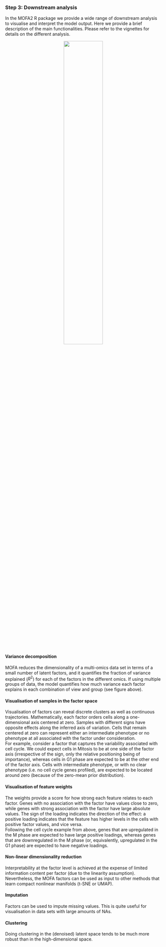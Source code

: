 ### Step 3: Downstream analysis

In the MOFA2 R package we provide a wide range of downstream analysis to visualise and interpret the model output. Here we provide a brief description of the main functionalities. Please refer to the vignettes for details on the different analysis.  

<p align="center"> 
<img src="images/figure1b_mofa2.png" style="width: 50%; height: 50%"/>​
</p>

#### Variance decomposition
MOFA reduces the dimensionality of a multi-omics data set in terms of a small number of latent factors, and it quantifies the fraction of variance explained ($R^2$) for each of the factors in the different omics. If using multiple groups of data, the model quantifies how much variance each factor explains in each combination of view and group (see figure above).

#### Visualisation of samples in the factor space
Visualisation of factors can reveal discrete clusters as well as continuous trajectories. Mathematically, each factor orders cells along a one-dimensional axis centered at zero. Samples with different signs have opposite effects along the inferred axis of variation. Cells that remain centered at zero can represent either an intermediate phenotype or no phenotype at all associated with the factor under consideration.  
For example, consider a factor that captures the variability associated with cell cycle. We could expect cells in Mitosis to be at one side of the factor axis (irrespective of the sign, only the relative positioning being of importance), whereas cells in G1 phase are expected to be at the other end of the factor axis. Cells with intermediate phenotype, or with no clear phenotype (i.e. no cell cycle genes profiled), are expected to be located around zero (because of the zero-mean prior distribution).

#### Visualisation of feature weights
The weights provide a score for how strong each feature relates to each factor. Genes with no association with the factor have values close to zero, while genes with strong association with the factor have large absolute values. The sign of the loading indicates the direction of the effect: a positive loading indicates that the feature has higher levels in the cells with positive factor values, and vice versa.  
Following the cell cycle example from above, genes that are upregulated in the M phase are expected to have large positive loadings, whereas genes that are downregulated in the M phase (or, equivalently, upregulated in the G1 phase) are expected to have negative loadings.

#### Non-linear dimensionality reduction
Interpretability at the factor level is achieved at the expense of limited information content per factor (due to the linearity assumption). Nevertheless, the MOFA factors can be used as input to other methods that learn compact nonlinear manifolds (t-SNE or UMAP).

#### Imputation
Factors can be used to impute missing values. This is quite useful for visualisation in data sets with large amounts of NAs.

#### Clustering
Doing clustering in the (denoised) latent space tends to be much more robust than in the high-dimensional space.

